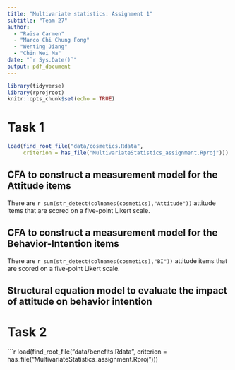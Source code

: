 ```yaml
---
title: "Multivariate statistics: Assignment 1"
subtitle: "Team 27"
author: 
  - "Raïsa Carmen"
  - "Marco Chi Chung Fong"
  - "Wenting Jiang"
  - "Chin Wei Ma"
date: "`r Sys.Date()`"
output: pdf_document
---
```


```r
library(tidyverse)
library(rprojroot)
knitr::opts_chunk$set(echo = TRUE)
```

# Task 1

```r
load(find_root_file("data/cosmetics.Rdata", 
     criterion = has_file("MultivariateStatistics_assignment.Rproj")))
```

## CFA to construct a measurement model for the Attitude items
There are `r sum(str_detect(colnames(cosmetics),"Attitude"))` attitude items that are scored on a five-point Likert scale. 

## CFA to construct a measurement model for the Behavior-Intention items
There are `r sum(str_detect(colnames(cosmetics),"BI"))` attitude items that are scored on a five-point Likert scale. 

## Structural equation model to evaluate the impact of attitude on behavior intention

# Task 2

```r
load(find_root_file("data/benefits.Rdata", 
     criterion = has_file("MultivariateStatistics_assignment.Rproj")))
